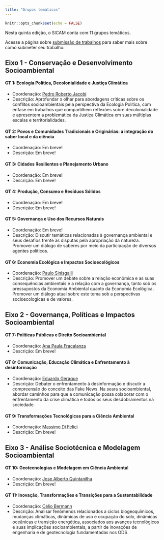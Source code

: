 ```yaml
---
title: "Grupos temáticos"
---
```


```r
knitr::opts_chunk$set(echo = FALSE)
```

<link rel="stylesheet" href="https://cdn.jsdelivr.net/gh/jpswalsh/academicons@1/css/academicons.min.css">

Nesta quinta edição, o SICAM conta com 11 grupos temáticos.

Acesse a página sobre [submissão de trabalhos](submissao.qmd) para saber mais sobre como submeter seu trabalho.

## Eixo 1 - Conservação e Desenvolvimento Socioambiental

#### GT 1: Ecologia Política, Decolonialidade e Justiça Climática

-   Coordenação: [Pedro Roberto Jacobi](http://lattes.cnpq.br/6799067928413168)
- Descrição: Aprofundar o olhar para abordagens críticas sobre os conflitos socioambientais pela perspectiva da Ecologia Política, com enfase em trabalhos que compartilhem reflexões sobre decolonialidade e apresentem a problemática da Justiça Climática em suas múltiplas escalas e territorialidades.

#### GT 2: Povos e Comunidades Tradicionais e Originárias: a integração do saber local e da ciência

- Coordenação: Em breve!
- Descrição: Em breve!

#### GT 3: Cidades Resilientes e Planejamento Urbano

-   Coordenação: Em breve!
- Descrição: Em breve!

#### GT 4: Produção, Consumo e Resíduos Sólidos

-   Coordenação: Em breve!
- Descrição: Em breve!

#### GT 5: Governança e Uso dos Recursos Naturais

-   Coordenação: Em breve!
- Descrição: Discutir temáticas relacionadas à governança ambiental e seus desafios frente às disputas pela apropriação da natureza. Promover um diálogo de saberes por meio da participação de diversos agentes políticos.

#### GT 6: Economia Ecológica e Impactos Socioecológicos

-   Coordenação: [Paulo Sinisgalli](http://lattes.cnpq.br/1758254967187398)
- Descrição: Promover um debate sobre a relação econômica e as suas consequências ambientais e a relação com  a governança, tanto sob os pressupostos da Economia Ambiental quanto da Economia Ecológica. Promover um diálogo atual sobre este tema sob a perspectivas socioecologicas e de valores.

## Eixo 2 - Governança, Políticas e Impactos Socioambiental

#### GT 7: Políticas Públicas e Direito Socioambiental

-   Coordenação: [Ana Paula Fracalanza](http://lattes.cnpq.br/2494379445883981)
- Descrição: Em breve!

#### GT 8: Comunicação, Educação Climática e Enfrentamento à desinformação

-   Coordenação: [Eduardo Geraque](http://lattes.cnpq.br/7131696220835072)
- Descrição: Debater o enfrentamento à desinformação e discutir a compreensão do conceito das Fake News. Na seara socioambiental, abordar caminhos para que a comunicação possa colaborar com o enfrentamento da crise climática e todos os seus desdobramentos na sociedade.

#### GT 9: Transformações Tecnológicas para a Ciência Ambiental

-   Coordenação: [Massimo Di Felici](http://lattes.cnpq.br/9759944648465918)
- Descrição: Em breve!

## Eixo 3 - Análise Sociotécnica e Modelagem Socioambiental

#### GT 10: Geotecnologias e Modelagem em Ciência Ambiental

-   Coordenação: [Jose Alberto Quintanilha](http://lattes.cnpq.br/1334398456531126)
- Descrição: Em breve!

#### GT 11: Inovação, Transformações e Transições para a Sustentabilidade

-   Coordenação: [Célio Bermann](http://lattes.cnpq.br/4429686299726303)
- Descrição: Analisar fenômenos relacionados a ciclos biogeoquímicos, mudanças climáticas, dinâmicas de uso e ocupação do solo, dinâmicas oceânicas e transição energética, associados aos avanços tecnológicos e suas implicações socioambientais, a partir de inovações de engenharia e de geotecnologia fundamentadas nos ODS. 
